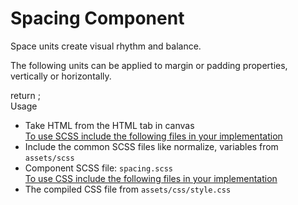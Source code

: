 
<Meta title="Atoms/Spacing" component={Spacing} />

<style>{`
  div#story--atoms-spacing--spacing {
    box-shadow: 0 1px 8px rgb(0 0 0 / 15%);
    box-sizing: inherit;
  }
  .subheading {
    font-weight: 700;
    font-size: 18px;
    color: #666;
    letter-spacing: 1.5px;
    line-height: 24px;
    margin-bottom: 12px;
    margin-top: 40px;
  }  
`}</style>

# Spacing Component
Space units create visual rhythm and balance.

The following units can be applied to margin or padding properties, vertically or horizontally.

<Story name="Spacing">
  return <Spacing></Spacing>;
</Story>

<div className="subheading">Usage</div>
<ul>
<li>Take HTML from the HTML tab in canvas</li>
<u>To use SCSS include the following files in your implementation</u>
<li>Include the common SCSS files like normalize, variables from <code>assets/scss</code></li>
<li>Component SCSS file: <code>spacing.scss</code></li>
<u>To use CSS include the following files in your implementation</u>
<li>The compiled CSS file from <code>assets/css/style.css</code></li>
</ul>
